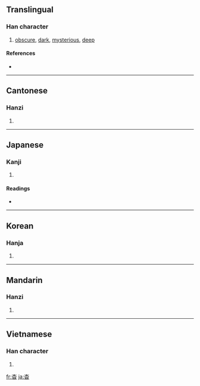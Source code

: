 {{also|杲}}
==Translingual==

===Han character===
{{Han char|rn=75|rad=木|as=04|sn=8|four=4060<sub>9</sub>|canj=木日 (DA)}}

# [[obscure]], [[dark]], [[mysterious]], [[deep]]

====References====
* {{Han ref|kx=0513.140|dkj=14501|dj=0901.020|hdz=21169.010|uh=6773|ud=26483|bh=AA48|bd=43592}}

----

==Cantonese==

===Hanzi===
{{yue-hanzi|jyut=|y=miu5}}

# {{defn|Cantonese|sort=木04}}

----

==Japanese==

===Kanji===
{{ja-kanji|grade=|rs=木04}}

# {{defn|Japanese|sort=木04}}

====Readings====
* {{ja-readings|on=[[よう]] (yō)|kun=[[はるか]] (haruka)}}

----

==Korean==

===Hanja===
{{ko-hanja|hangeul=[[묘]], [[요]]|eumhun=|rv=myo, yo|mr=myo, yo|y=myo, yo}}

# {{defn|Korean|sort=木04}}

----

==Mandarin==

===Hanzi===
{{cmn-hanzi|pin=[[yǎo]] ([[yao3]])|wg=yao<sup>3</sup>}}

# {{defn|Mandarin|sort=木04}}

----

==Vietnamese==

===Han character===
{{vi-hantu|[[yểu]], [[diểu]]|rs=木04}}

# {{defn|Vietnamese|sort=木04}}

[[fr:杳]]
[[ja:杳]]